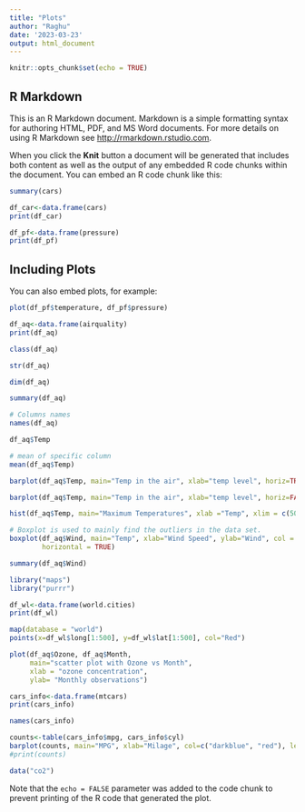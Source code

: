 ---
title: "Plots"
author: "Raghu"
date: '2023-03-23'
output: html_document
---

```{r setup, include=FALSE}
knitr::opts_chunk$set(echo = TRUE)
```

## R Markdown

This is an R Markdown document. Markdown is a simple formatting syntax for authoring HTML, PDF, and MS Word documents. For more details on using R Markdown see <http://rmarkdown.rstudio.com>.

When you click the **Knit** button a document will be generated that includes both content as well as the output of any embedded R code chunks within the document. You can embed an R code chunk like this:

```{r cars}
summary(cars)
```

```{r}
df_car<-data.frame(cars)
print(df_car)
```

```{r}
df_pf<-data.frame(pressure)
print(df_pf)
```

## Including Plots

You can also embed plots, for example:

```{r pressure, echo=FALSE}
plot(df_pf$temperature, df_pf$pressure)
```

```{r}
df_aq<-data.frame(airquality)
print(df_aq)
```

```{r}
class(df_aq)
```

```{r}
str(df_aq)
```

```{r}
dim(df_aq)
```

```{r}
summary(df_aq)
```

```{r}
# Columns names
names(df_aq)
```

```{r}
df_aq$Temp
```

```{r}
# mean of specific column
mean(df_aq$Temp)
```

```{r}
barplot(df_aq$Temp, main="Temp in the air", xlab="temp level", horiz=TRUE)
```

```{r}
barplot(df_aq$Temp, main="Temp in the air", xlab="temp level", horiz=FALSE)
```

```{r}
hist(df_aq$Temp, main="Maximum Temperatures", xlab ="Temp", xlim = c(50,110), col="yellow", freq = TRUE)
```

```{r}
# Boxplot is used to mainly find the outliers in the data set. 
boxplot(df_aq$Wind, main="Temp", xlab="Wind Speed", ylab="Wind", col = "yellow",
        horizontal = TRUE)
```

```{r}
summary(df_aq$Wind)
```

```{r}
library("maps")
library("purrr")
```

```{r}
df_wl<-data.frame(world.cities)
print(df_wl)
```

```{r}
map(database = "world")
points(x=df_wl$long[1:500], y=df_wl$lat[1:500], col="Red")
```

```{r}
plot(df_aq$Ozone, df_aq$Month,
     main="scatter plot with Ozone vs Month",
     xlab = "ozone concentration",
     ylab= "Monthly observations")
```

```{r}
cars_info<-data.frame(mtcars)
print(cars_info)
```

```{r}
names(cars_info)
```

```{r}
counts<-table(cars_info$mpg, cars_info$cyl)
barplot(counts, main="MPG", xlab="Milage", col=c("darkblue", "red"), legend=rownames(counts), bside=TRUE)
#print(counts)
```

```{r}
data("co2")
```

Note that the `echo = FALSE` parameter was added to the code chunk to prevent printing of the R code that generated the plot.

